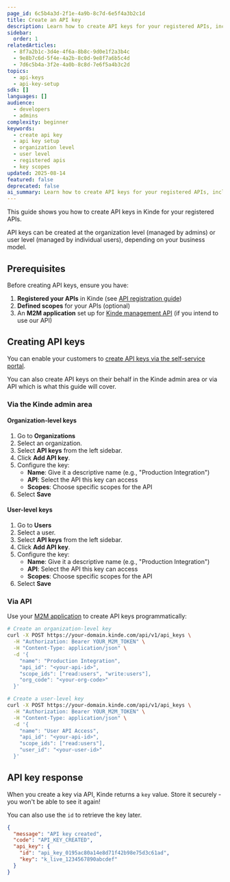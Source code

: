 ```yaml
---
page_id: 6c5b4a3d-2f1e-4a9b-8c7d-6e5f4a3b2c1d
title: Create an API key
description: Learn how to create API keys for your registered APIs, including organization-level and user-level keys
sidebar:
  order: 1
relatedArticles:
  - 8f7a2b1c-3d4e-4f6a-8b8c-9d0e1f2a3b4c
  - 9e8b7c6d-5f4e-4a2b-8c0d-9e8f7a6b5c4d
  - 7d6c5b4a-3f2e-4a0b-8c8d-7e6f5a4b3c2d
topics:
  - api-keys
  - api-key-setup
sdk: []
languages: []
audience:
  - developers
  - admins
complexity: beginner
keywords:
  - create api key
  - api key setup
  - organization level
  - user level
  - registered apis
  - key scopes
updated: 2025-08-14
featured: false
deprecated: false
ai_summary: Learn how to create API keys for your registered APIs, including organization-level and user-level keys.
---
```


This guide shows you how to create API keys in Kinde for your registered APIs.

API keys can be created at the organization level (managed by admins) or user level (managed by individual users), depending on your business model.

## Prerequisites

Before creating API keys, ensure you have:

1. **Registered your APIs** in Kinde (see [API registration guide](/developer-tools/your-apis/))
2. **Defined scopes** for your APIs (optional)
3. An **M2M application** set up for [Kinde management API](/developer-tools/kinde-api/connect-to-kinde-api/) (if you intend to use our API)

## Creating API keys

You can enable your customers to [create API keys via the self-service portal](/api-keys/api-key-setup/self-serve-api-keys/).

You can also create API keys on their behalf in the Kinde admin area or via API which is what this guide will cover.

### Via the Kinde admin area

#### Organization-level keys

1. Go to **Organizations**
2. Select an organization.
3. Select **API keys** from the left sidebar.
4. Click **Add API key**.
5. Configure the key:
   - **Name**: Give it a descriptive name (e.g., "Production Integration")
   - **API**: Select the API this key can access
   - **Scopes**: Choose specific scopes for the API
6. Select **Save**

#### User-level keys

1. Go to **Users**
2. Select a user.
3. Select **API keys** from the left sidebar.
4. Click **Add API key**.
5. Configure the key:
   - **Name**: Give it a descriptive name (e.g., "Production Integration")
   - **API**: Select the API this key can access
   - **Scopes**: Choose specific scopes for the API
6. Select **Save**

### Via API

Use your [M2M application](/developer-tools/kinde-api/connect-to-kinde-api/) to create API keys programmatically:

```bash
# Create an organization-level key
curl -X POST https://your-domain.kinde.com/api/v1/api_keys \
  -H "Authorization: Bearer YOUR_M2M_TOKEN" \
  -H "Content-Type: application/json" \
  -d '{
    "name": "Production Integration",
    "api_id": "<your-api-id>",
    "scope_ids": ["read:users", "write:users"],
    "org_code": "<your-org-code>"
  }'

# Create a user-level key
curl -X POST https://your-domain.kinde.com/api/v1/api_keys \
  -H "Authorization: Bearer YOUR_M2M_TOKEN" \
  -H "Content-Type: application/json" \
  -d '{
    "name": "User API Access",
    "api_id": "<your-api-id>",
    "scope_ids": ["read:users"],
    "user_id": "<your-user-id>"
  }'
```

## API key response

When you create a key via API, Kinde returns a `key` value. Store it securely - you won't be able to see it again!

You can also use the `id` to retrieve the key later.

```json
{
  "message": "API key created",
  "code": "API_KEY_CREATED",
  "api_key": {
    "id": "api_key_0195ac80a14e8d71f42b98e75d3c61ad",
    "key": "k_live_1234567890abcdef"
  }
}
```
